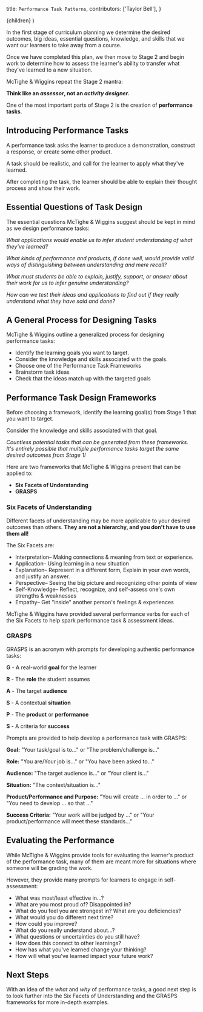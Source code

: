   title: `Performance Task Patterns`,
  contributors: ['Taylor Bell'],
}

  <DefaultLayout frontMatter={meta}>{children}</DefaultLayout>
)

In the first stage of curriculum planning we determine the desired outcomes, big ideas, essential questions, knowledge, and skills that we want our learners to take away from a course.

Once we have completed this plan, we then move to Stage 2 and begin work to determine how to assess the learner's ability to transfer what they've learned to a new situation.

McTighe & Wiggins repeat the Stage 2 mantra:

**Think like an _assessor_, not an _activity designer._**

One of the most important parts of Stage 2 is the creation of **performance tasks**.

## Introducing Performance Tasks

A performance task asks the learner to produce a demonstration, construct a response, or create some other product.

A task should be realistic, and call for the learner to apply what they've learned.

After completing the task, the learner should be able to explain their thought process and show their work.

## Essential Questions of Task Design

The essential questions McTighe & Wiggins suggest should be kept in mind as we design performance tasks:

_What applications would enable us to infer student understanding of what they've learned?_

_What kinds of performance and products, if done well, would provide valid ways of distinguishing between understanding and mere recall?_

_What must students be able to explain, justify, support, or answer about their work for us to infer genuine understanding?_

_How can we test their ideas and applications to find out if they really understand what they have said and done?_

## A General Process for Designing Tasks

McTighe & Wiggins outline a generalized process for designing performance tasks:

- Identify the learning goals you want to target.
- Consider the knowledge and skills associated with the goals.
- Choose one of the Performance Task Frameworks
- Brainstorm task ideas
- Check that the ideas match up with the targeted goals

## Performance Task Design Frameworks

Before choosing a framework, identify the learning goal(s) from Stage 1 that you want to target.

Consider the knowledge and skills associated with that goal.

_Countless potential tasks that can be generated from these frameworks. It's entirely possible that multiple performance tasks target the same desired outcomes from Stage 1!_

Here are two frameworks that McTighe & Wiggins present that can be applied to:

- **Six Facets of Understanding**
- **GRASPS**

### Six Facets of Understanding

Different facets of understanding may be more applicable to your desired outcomes than others.
**They are **not** a hierarchy, and you don't have to use them all!**

The Six Facets are:

- Interpretation– Making connections & meaning from text or experience.
- Application– Using learning in a new situation
- Explanation– Represent in a different form, Explain in your own words, and justify an answer.
- Perspective– Seeing the big picture and recognizing other points of view
- Self-Knowledge– Reflect, recognize, and self-assess one's own strengths & weaknesses
- Empathy– Get "inside" another person's feelings & experiences

McTighe & Wiggins have provided several performance verbs for each of the Six Facets to help spark performance task & assessment ideas.

### GRASPS

GRASPS is an acronym with prompts for developing authentic performance tasks:

**G** - A real-world **goal** for the learner

**R** - The **role** the student assumes

**A** - The target **audience**

**S** - A contextual **situation**

**P** - The **product** or **performance**

**S** - A criteria for **success**

Prompts are provided to help develop a performance task with GRASPS:

**Goal:** "Your task/goal is to..." or "The problem/challenge is..."

**Role:** "You are/Your job is..." or "You have been asked to..."

**Audience:** "The target audience is..." or "Your client is..."

**Situation:** "The context/situation is..."

**Product/Performance and Purpose:** "You will create ... in order to ..." or "You need to develop ... so that ..."

**Success Criteria:** "Your work will be judged by ..." or "Your product/performance will meet these standards..."

## Evaluating the Performance

While McTighe & Wiggins provide tools for evaluating the learner's product of the performance task, many of them are meant more for situations where someone will be grading the work.

However, they provide many prompts for learners to engage in self-assessment:

- What was most/least effective in...?
- What are you most proud of? Disappointed in?
- What do you feel you are strongest in? What are you deficiencies?
- What would you do different next time?
- How could you improve?
- What do you really understand about...?
- What questions or uncertainties do you still have?
- How does this connect to other learnings?
- How has what you've learned change your thinking?
- How will what you've learned impact your future work?

## Next Steps

With an idea of the _what_ and _why_ of performance tasks, a good next step is to look further into the Six Facets of Understanding and the GRASPS frameworks for more in-depth examples.
